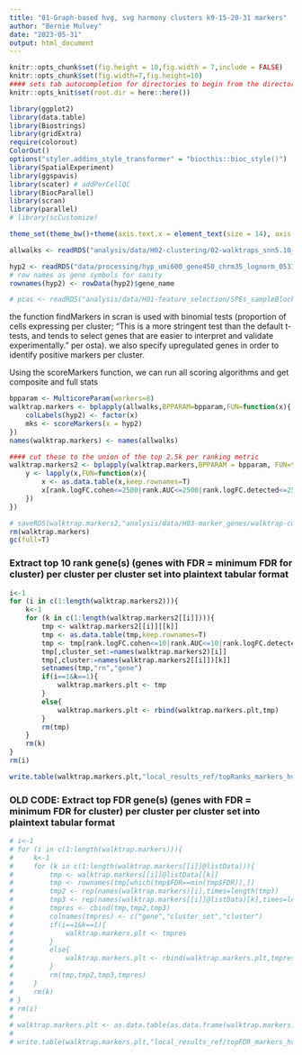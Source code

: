 ```yaml
---
title: "01-Graph-based hvg, svg harmony clusters k9-15-20-31 markers"
author: "Bernie Mulvey"
date: "2023-05-31"
output: html_document
---
```


```r
knitr::opts_chunk$set(fig.height = 10,fig.width = 7,include = FALSE)
knitr::opts_chunk$set(fig.width=7,fig.height=10)
#### sets tab autocompletion for directories to begin from the directory containing the .Rproj session, instead of the script's directory if different
knitr::opts_knit$set(root.dir = here::here())

library(ggplot2)
library(data.table)
library(Biostrings)
library(gridExtra)
require(colorout)
ColorOut()
options("styler.addins_style_transformer" = "biocthis::bioc_style()")
library(SpatialExperiment)
library(ggspavis)
library(scater) # addPerCellQC
library(BiocParallel)
library(scran)
library(parallel)
# library(scCustomize)

theme_set(theme_bw()+theme(axis.text.x = element_text(size = 14), axis.title.x = element_text(size = 16), axis.text.y = element_text(size = 14), axis.title.y = element_text(size =16), plot.title = element_text(size = 20,hjust=0.5), strip.text = element_text(size=18), legend.text = element_text(size=10), legend.title = element_text(size=11,hjust=0.5)))
```

```r
allwalks <- readRDS("analysis/data/H02-clustering/02-walktraps_snn5.10_HVG1020-OR-SVG-1020_cut9.15.20.31.RDS")

hyp2 <- readRDS("data/processing/hyp_umi600_gene450_chrm35_lognorm_053123.RDS")
# row names as gene symbols for sanity
rownames(hyp2) <- rowData(hyp2)$gene_name

# pcas <- readRDS("analysis/data/H01-feature_selection/SPEs_sampleBlock-hvgs-10or20pctile_nnsvg10or20pctile_Harmony-PCA-UMAP.RDS")

```

the function findMarkers in scran is used with binomial tests (proportion of cells expressing per cluster; "This is a more stringent test than the default t-tests, and tends to select genes that are easier to interpret and validate experimentally." per osta). we also specify upregulated genes in order to identify positive markers per cluster.

Using the scoreMarkers function, we can run all scoring algorithms and get composite and full stats

```r
bpparam <- MulticoreParam(workers=8)
walktrap.markers <- bplapply(allwalks,BPPARAM=bpparam,FUN=function(x){
    colLabels(hyp2) <- factor(x)
    mks <- scoreMarkers(x = hyp2)
})
names(walktrap.markers) <- names(allwalks)

#### cut these to the union of the top 2.5k per ranking metric
walktrap.markers2 <- bplapply(walktrap.markers,BPPARAM = bpparam, FUN=function(x){
    y <- lapply(x,FUN=function(x){
        x <- as.data.table(x,keep.rownames=T)
        x[rank.logFC.cohen<=2500|rank.AUC<=2500|rank.logFC.detected<=2500]
    })
})

# saveRDS(walktrap.markers2,"analysis/data/H03-marker_genes/walktrap-cut-at-9-15-20-31_HVG1020-SVG1020_SNNk5-10_scoremarkers_out.RDS")
rm(walktrap.markers)
gc(full=T)
```

### Extract top 10 rank gene(s) (genes with FDR = minimum FDR for cluster) per cluster per cluster set into plaintext tabular format
```r
i<-1
for (i in c(1:length(walktrap.markers2))){
    k<-1
    for (k in c(1:length(walktrap.markers2[[i]]))){
        tmp <- walktrap.markers2[[i]][[k]]
        tmp <- as.data.table(tmp,keep.rownames=T)
        tmp <- tmp[rank.logFC.cohen<=10|rank.AUC<=10|rank.logFC.detected<=10]
        tmp[,cluster_set:=names(walktrap.markers2)[i]]
        tmp[,cluster:=names(walktrap.markers2[[i]])[k]]
        setnames(tmp,"rn","gene")
        if(i==1&k==1){
            walktrap.markers.plt <- tmp
        }
        else{
            walktrap.markers.plt <- rbind(walktrap.markers.plt,tmp)
        }
        rm(tmp)
    }
    rm(k)
}
rm(i)

write.table(walktrap.markers.plt,"local_results_ref/topRanks_markers_hvg1020-svg1020-snnk5-10_cut9-15-20-31.txt",sep='\t',quote=F,row.names=F,col.names=T)
```

### OLD CODE: Extract top FDR gene(s) (genes with FDR = minimum FDR for cluster) per cluster per cluster set into plaintext tabular format

```r
# i<-1
# for (i in c(1:length(walktrap.markers))){
#     k<-1
#     for (k in c(1:length(walktrap.markers[[i]]@listData))){
#         tmp <- walktrap.markers[[i]]@listData[[k]]
#         tmp <- rownames(tmp[which(tmp$FDR==min(tmp$FDR)),])
#         tmp2 <- rep(names(walktrap.markers)[i],times=length(tmp))
#         tmp3 <- rep(names(walktrap.markers[[i]]@listData)[k],times=length(tmp))
#         tmpres <- cbind(tmp,tmp2,tmp3)
#         colnames(tmpres) <- c("gene","cluster_set","cluster")
#         if(i==1&k==1){
#             walktrap.markers.plt <- tmpres
#         }
#         else{
#             walktrap.markers.plt <- rbind(walktrap.markers.plt,tmpres)
#         }
#         rm(tmp,tmp2,tmp3,tmpres)
#     }
#     rm(k)
# }
# rm(i)
# 
# walktrap.markers.plt <- as.data.table(as.data.frame(walktrap.markers.plt))
# 
# write.table(walktrap.markers.plt,"local_results_ref/topFDR_markers_hvg1020-svg1020-snnk5-10_cut9-15-20-31.txt",sep='\t',quote=F,row.names=F,col.names=T)
```
